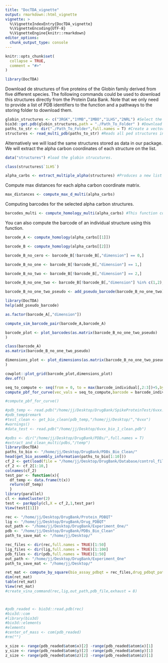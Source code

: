 ```yaml
---
title: "DocTDA_vignette"
output: rmarkdown::html_vignette
vignette: >
  %\VignetteIndexEntry{DocTDA_vignette}
  %\VignetteEncoding{UTF-8}
  %\VignetteEngine{knitr::rmarkdown}
editor_options: 
  chunk_output_type: console
---
```


```r
knitr::opts_chunk$set(
  collapse = TRUE,
  comment = "#>"
)
```

```r
library(DocTDA)
```

Download de structures of five proteins of the Globin family derived from five different species. 
The following commands could be used to download this structures directly from the Protein Data Bank. 
Note that we only need to provide a list of PDB identifiers to the function and a pathways to the storing folder to download them.
```r
globin_structures <- c("3RGK","1YMB","1MBO","1LHS","2NRL") #Select the structures you want to work with.
bio3d::get.pdb(globin_structures,path = "./Path_To_Folder" ) #Download the pdb files for each structure in the folder specified.
paths_to_str <- dir("./Path_To_Folder",full.names = T) #Create a vector with the absolute pathws to each downloaded structure.
structures <- read_multi_pdb(paths_to_str) #Reads all ped structures into R's environment.
```

Alternatively we will load the same structures stored as data in our package. We will extract the alpha carbon coordinates of each structure on the list. 

```r
data("structures") #load the globin strucutures.

class(structures$`1LHS`)

alpha_carbs <- extract_multiple_alpha(structures) #Produces a new list with the coordinates for the alpha carbons of the structures included in the previous list.
```

Compute max distances for each alpha carbon coordinate matrix.

```r
max_distances <- compute_max_d_multi(alpha_carbs)
```

Computing barcodes for the selected alpha carbon structures.

```r
barcodes_multi <- compute_homology_multi(alpha_carbs) #This function computes the barcodes for the 
```

You can also compute the barcode of an individual structure using this function.

```r
barcode_A <- compute_homology(alpha_carbs[[1]])

barcode_B <- compute_homology(alpha_carbs[[2]])

barcode_B_no_cero <- barcode_B[!barcode_B[,"dimension"] == 0,]

barcode_B_no_one <- barcode_B[!barcode_B[,"dimension"] == 1,]

barcode_B_no_two <- barcode_B[!barcode_B[,"dimension"] == 2,]

barcode_B_no_one_two <- barcode_B[!barcode_B[,"dimension"] %in% c(1,2),]

barcode_B_no_one_two_pseudo <- add_pseudo_barcode(barcode_B_no_one_two)

library(DocTDA)
help(add_pseudo_barcode)

as.factor(barcode_A[,"dimension"])

compute_sim_barcode_pair(barcode_A,barcode_A)

barcode_plot <- plot_barcodes(as.matrix(barcode_B_no_one_two_pseudo)
)

class(barcode_A)
as.matrix(barcode_B_no_one_two_pseudo)

dimensions_plot <- plot_dimensions(as.matrix(barcode_B_no_one_two_pseudo)
)

cowplot::plot_grid(barcode_plot,dimensions_plot)
dev.off()
```




```r
seq_to_compute <- seq(from = 0, to = max(barcode_individual[,2:3])+5,by = 0.1)
compute_pbf_for_curve(vec_vals = seq_to_compute,barcode = barcode_individual,dim_betti = 0)

#compute_pbf_for_curve()
```


```r
#pdb_temp <- read.pdb("/home/jj/Desktop/DrugBank/SpikeProteinTest/6vxx.pdb")
#pdb_temp$remark
#test_clean <- get_bio_clean(pdb_temp,"/home/jj/Desktop/","6vxx")
#warnings()
#data_test <- read.pdb("/home/jj/Desktop/6vxx_bio_1_clean.pdb")

#pdbs <- dir("/home/jj/Desktop/DrugBank/PDBs/",full.names = T)
#extract_and_clean_multi(pdbs,"/temp")
library(DocTDA)
paths_to_bio <- "/home/jj/Desktop/DrugBank/PDBs_Bio_Clean/"
head(get_bio_assembly_information(paths_to_bio[1:10]))
cf_2 <- get(load(file = "/home/jj/Desktop/DrugBank/Database/control_file_2.Rda"))
cf_2 <- cf_2[1:10,]
colnames(cf_2)
test_par <- function(x){
  df_temp <- data.frame(t(x))
  return(df_temp)
  }
library(parallel)
cl <- makeCluster(2)
test <- parApply(cl,X = cf_2,1,test_par)
View(test[[1]])
```


```r
rec <- "/home/jj/Desktop/DrugBank/Protein_PDBQT"
lig <- "/home/jj/Desktop/DrugBank/Drug_PDBQT"
out_path <- "/home/jj/Desktop/DrugBank/Experiment_One/"
pdb <- "/home/jj/Desktop/DrugBank/PDBs_Bio_Clean"
path_to_save_mat <- "/home/jj/Desktop/"

rec_files <- dir(rec,full.names = TRUE)[1:50]
lig_files <- dir(lig,full.names = TRUE)[1:100]
pdb_files <- dir(pdb,full.names = TRUE)[1:50]
out_path <- "/home/jj/Desktop/DrugBank/Experiment_One"
path_to_save_mat <- "/home/jj/Desktop/"

ret_mat <- compute_by_square(bio_assay_pdbqt = rec_files,drug_pdbqt_paths = lig_files,output_path = out_path,bio_assay_paths =  pdb_files,exhaust = 8,save_control_matrix_path  = path_to_save_mat)
dim(ret_mat)
table(ret_mat)
View(ret_mat)
#create_vina_command(rec,lig,out_path,pdb_file,exhaust = 8)



#pdb_readed <- bio3d::read.pdb(rec)
#bio3d::com
#library(bio3d)
#bio3d::elements
#elements
#center_of_mass <- com(pdb_readed)
#rm("")

x_size <- range(pdb_readed$atom$x)[2] -range(pdb_readed$atom$x)[1]
y_size <- range(pdb_readed$atom$y)[2] -range(pdb_readed$atom$y)[1]
z_size <- range(pdb_readed$atom$z)[2] -range(pdb_readed$atom$z)[1]

```

